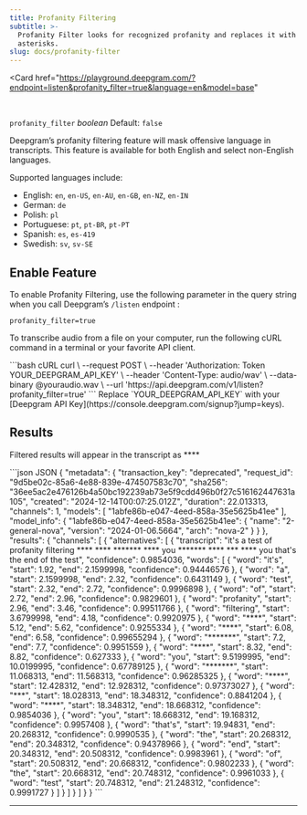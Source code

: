 ```yaml
---
title: Profanity Filtering
subtitle: >-
  Profanity Filter looks for recognized profanity and replaces it with
  asterisks.
slug: docs/profanity-filter
---
```


<Card
    href="https://playground.deepgram.com/?endpoint=listen&profanity_filter=true&language=en&model=base"
>
  <Markdown src="../snippets/playground-card.mdx" />
</Card>
<br/>

`profanity_filter` *boolean* Default: `false`

<div class="flex flex-row gap-2">
  <Markdown src="../snippets/stt-batch-available.mdx" /> <Markdown src="../snippets/stt-stream-available.mdx" /> <Markdown src="../snippets/specific-languages-only.mdx" />
</div>

Deepgram’s profanity filtering feature will mask offensive language in transcripts. This feature is available for both English and select non-English languages.

Supported languages include:

- English: `en`, `en-US`, `en-AU`, `en-GB`, `en-NZ`, `en-IN`
- German: `de`
- Polish: `pl`
- Portuguese: `pt`, `pt-BR`, `pt-PT`
- Spanish: `es`, `es-419`
- Swedish: `sv`, `sv-SE`

## Enable Feature

To enable Profanity Filtering, use the following parameter in the query string when you call Deepgram’s `/listen` endpoint :

`profanity_filter=true`

To transcribe audio from a file on your computer, run the following cURL command in a terminal or your favorite API client.

<CodeGroup>
  ```bash cURL
  curl \
    --request POST \
    --header 'Authorization: Token YOUR_DEEPGRAM_API_KEY' \
    --header 'Content-Type: audio/wav' \
    --data-binary @youraudio.wav \
    --url 'https://api.deepgram.com/v1/listen?profanity_filter=true'
  ```
</CodeGroup>

<Warning>
  Replace `YOUR_DEEPGRAM_API_KEY` with your [Deepgram API Key](https://console.deepgram.com/signup?jump=keys).
</Warning>

## Results

Filtered results will appear in the transcript as \*\*\*\*

<CodeGroup>
  ```json JSON
  {
      "metadata": {
          "transaction_key": "deprecated",
          "request_id": "9d5be02c-85a6-4e88-839e-474507583c70",
          "sha256": "36ee5ac2e476126b4a50bc192239ab73e5f9cdd496b0f27c516162447631a105",
          "created": "2024-12-14T00:07:25.012Z",
          "duration": 22.013313,
          "channels": 1,
          "models": [
              "1abfe86b-e047-4eed-858a-35e5625b41ee"
          ],
          "model_info": {
              "1abfe86b-e047-4eed-858a-35e5625b41ee": {
                  "name": "2-general-nova",
                  "version": "2024-01-06.5664",
                  "arch": "nova-2"
              }
          }
      },
      "results": {
          "channels": [
              {
                  "alternatives": [
                      {
                          "transcript": "it's a test of profanity filtering **** **** ******* **** you ******* **** *** **** you that's the end of the test",
                          "confidence": 0.9854036,
                          "words": [
                              {
                                  "word": "it's",
                                  "start": 1.92,
                                  "end": 2.1599998,
                                  "confidence": 0.94446576
                              },
                              {
                                  "word": "a",
                                  "start": 2.1599998,
                                  "end": 2.32,
                                  "confidence": 0.6431149
                              },
                              {
                                  "word": "test",
                                  "start": 2.32,
                                  "end": 2.72,
                                  "confidence": 0.9996898
                              },
                              {
                                  "word": "of",
                                  "start": 2.72,
                                  "end": 2.96,
                                  "confidence": 0.9829601
                              },
                              {
                                  "word": "profanity",
                                  "start": 2.96,
                                  "end": 3.46,
                                  "confidence": 0.99511766
                              },
                              {
                                  "word": "filtering",
                                  "start": 3.6799998,
                                  "end": 4.18,
                                  "confidence": 0.9920975
                              },
                              {
                                  "word": "****",
                                  "start": 5.12,
                                  "end": 5.62,
                                  "confidence": 0.9255334
                              },
                              {
                                  "word": "****",
                                  "start": 6.08,
                                  "end": 6.58,
                                  "confidence": 0.99655294
                              },
                              {
                                  "word": "*******",
                                  "start": 7.2,
                                  "end": 7.7,
                                  "confidence": 0.9951559
                              },
                              {
                                  "word": "****",
                                  "start": 8.32,
                                  "end": 8.82,
                                  "confidence": 0.627333
                              },
                              {
                                  "word": "you",
                                  "start": 9.5199995,
                                  "end": 10.0199995,
                                  "confidence": 0.67789125
                              },
                              {
                                  "word": "*******",
                                  "start": 11.068313,
                                  "end": 11.568313,
                                  "confidence": 0.96285325
                              },
                              {
                                  "word": "****",
                                  "start": 12.428312,
                                  "end": 12.928312,
                                  "confidence": 0.97373027
                              },
                              {
                                  "word": "***",
                                  "start": 18.028313,
                                  "end": 18.348312,
                                  "confidence": 0.8841204
                              },
                              {
                                  "word": "****",
                                  "start": 18.348312,
                                  "end": 18.668312,
                                  "confidence": 0.9854036
                              },
                              {
                                  "word": "you",
                                  "start": 18.668312,
                                  "end": 19.168312,
                                  "confidence": 0.9957408
                              },
                              {
                                  "word": "that's",
                                  "start": 19.94831,
                                  "end": 20.268312,
                                  "confidence": 0.9990535
                              },
                              {
                                  "word": "the",
                                  "start": 20.268312,
                                  "end": 20.348312,
                                  "confidence": 0.94378966
                              },
                              {
                                  "word": "end",
                                  "start": 20.348312,
                                  "end": 20.508312,
                                  "confidence": 0.9983961
                              },
                              {
                                  "word": "of",
                                  "start": 20.508312,
                                  "end": 20.668312,
                                  "confidence": 0.9802233
                              },
                              {
                                  "word": "the",
                                  "start": 20.668312,
                                  "end": 20.748312,
                                  "confidence": 0.9961033
                              },
                              {
                                  "word": "test",
                                  "start": 20.748312,
                                  "end": 21.248312,
                                  "confidence": 0.9991727
                              }
                          ]
                      }
                  ]
              }
          ]
      }
  }
  ```
</CodeGroup>

***

